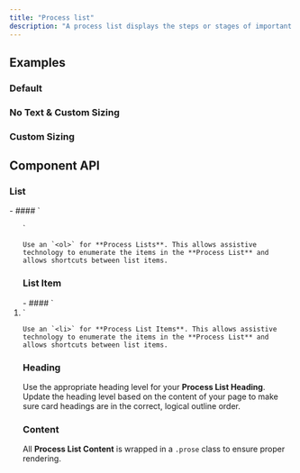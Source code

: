 ```yaml
---
title: "Process list"
description: "A process list displays the steps or stages of important instructions or processes."
---
```



## Examples

### Default

<ComponentPreview title="Process List Default" component="process-list" variant="process-list" />

### No Text & Custom Sizing

<ComponentPreview title="Process List No Text" component="process-list" variant="process-list-no-text" />

### Custom Sizing

<ComponentPreview title="Process List Custom Sizing" component="process-list" variant="process-list-custom-sizing" />

## Component API

### List

<ContentList>
  - #### `<ol>`
    
    Use an `<ol>` for **Process Lists**. This allows assistive technology to enumerate the items in the **Process List** and allows shortcuts between list items.

</ContentList>

### List Item

<ContentList>
  - #### `<li>`
    
    Use an `<li>` for **Process List Items**. This allows assistive technology to enumerate the items in the **Process List** and allows shortcuts between list items.

</ContentList>

### Heading

  Use the appropriate heading level for your **Process List Heading**. Update the heading level based on the content of your page to make sure card headings are in the correct, logical outline order.

### Content

  All **Process List Content** is wrapped in a `.prose` class to ensure proper rendering.
